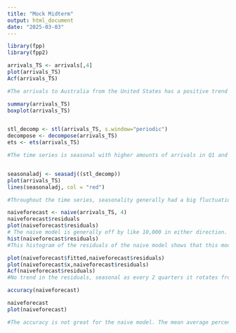 ---
title: "Mock Midterm"
output: html_document
date: "2025-03-03"
---

```{r}
library(fpp)
library(fpp2)

arrivals_TS <- arrivals[,4]
plot(arrivals_TS)
Acf(arrivals_TS)

#The arrivals to Australia from the United States has a positive trend and seasonality 

summary(arrivals_TS)
boxplot(arrivals_TS)


stl_decomp <- stl(arrivals_TS, s.window="periodic")
decompose <- decompose(arrivals_TS)
ets <- ets(arrivals_TS)

#The time series is seasonal with higher amounts of arrivals in Q1 and Q4. The decomposition is additive. The values of the seasonal indices are 6.78 in Q1, -7.96 in Q2, -4.71 in Q3 and 5.9 in Q4. Highest seasonality in Qr1 and lowest in Q2. One of the reasons behind this seasonality is because of the weather. People will want to travel to Australia when its warm. 


seasonaladj <- seasadj((stl_decomp))
plot(arrivals_TS)
lines(seasonaladj, col = "red")

#Throughout the time series, seasonality generally had a big fluctuation to the values. 

naiveforecast <- naive(arrivals_TS, 4)
naiveforecast$residuals
plot(naiveforecast$residuals)
# The naive model is generally off by like 10,000 in either direction. Some points in the model are off by a large amount between 30 and 40 thousand.
hist(naiveforecast$residuals)
#This histogram of the residuals of the naive model shows that this model is more likely to under predict. 

plot(naiveforecast$fitted,naiveforecast$residuals)
plot(naiveforecast$x,naiveforecast$residuals)
Acf(naiveforecast$residuals)
#No trend in the residuals, seasonal as every 2 quarters it rotates from a high negative residual to a high positive residual.

accuracy(naiveforecast)

naiveforecast
plot(naiveforecast)

#The accuracy is not great for the naive model. The mean average percent error is almost 12 percent. The technique does not do a good job of factoring the seasonality. It predicts the time series will be 106.54 in 1 year. 
```


